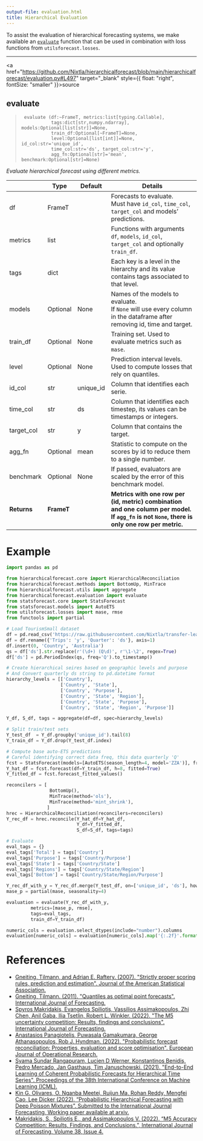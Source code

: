 ```yaml
---
output-file: evaluation.html
title: Hierarchical Evaluation
---
```



To assist the evaluation of hierarchical forecasting systems, we make
available an
[`evaluate`](https://Nixtla.github.io/hierarchicalforecast/src/evaluation.html#evaluate)
function that can be used in combination with loss functions from
`utilsforecast.losses`.

------------------------------------------------------------------------

<a
href="https://github.com/Nixtla/hierarchicalforecast/blob/main/hierarchicalforecast/evaluation.py#L497"
target="_blank" style={{ float: "right", fontSize: "smaller" }}>source</a>

## evaluate

> ``` text
>  evaluate (df:~FrameT, metrics:list[typing.Callable],
>            tags:dict[str,numpy.ndarray], models:Optional[list[str]]=None,
>            train_df:Optional[~FrameT]=None,
>            level:Optional[list[int]]=None, id_col:str='unique_id',
>            time_col:str='ds', target_col:str='y',
>            agg_fn:Optional[str]='mean', benchmark:Optional[str]=None)
> ```

*Evaluate hierarchical forecast using different metrics.*

|  | **Type** | **Default** | **Details** |
|------|------------------|-------------------------|-------------------------|
| df | FrameT |  | Forecasts to evaluate.<br/>Must have `id_col`, `time_col`, `target_col` and models’ predictions. |
| metrics | list |  | Functions with arguments `df`, `models`, `id_col`, `target_col` and optionally `train_df`. |
| tags | dict |  | Each key is a level in the hierarchy and its value contains tags associated to that level. |
| models | Optional | None | Names of the models to evaluate.<br/>If `None` will use every column in the dataframe after removing id, time and target. |
| train_df | Optional | None | Training set. Used to evaluate metrics such as `mase`. |
| level | Optional | None | Prediction interval levels. Used to compute losses that rely on quantiles. |
| id_col | str | unique_id | Column that identifies each serie. |
| time_col | str | ds | Column that identifies each timestep, its values can be timestamps or integers. |
| target_col | str | y | Column that contains the target. |
| agg_fn | Optional | mean | Statistic to compute on the scores by id to reduce them to a single number. |
| benchmark | Optional | None | If passed, evaluators are scaled by the error of this benchmark model. |
| **Returns** | **FrameT** |  | **Metrics with one row per (id, metric) combination and one column per model.<br/>If `agg_fn` is not `None`, there is only one row per metric.** |

# Example


```python
import pandas as pd

from hierarchicalforecast.core import HierarchicalReconciliation
from hierarchicalforecast.methods import BottomUp, MinTrace
from hierarchicalforecast.utils import aggregate
from hierarchicalforecast.evaluation import evaluate
from statsforecast.core import StatsForecast
from statsforecast.models import AutoETS
from utilsforecast.losses import mase, rmse
from functools import partial

# Load TourismSmall dataset
df = pd.read_csv('https://raw.githubusercontent.com/Nixtla/transfer-learning-time-series/main/datasets/tourism.csv')
df = df.rename({'Trips': 'y', 'Quarter': 'ds'}, axis=1)
df.insert(0, 'Country', 'Australia')
qs = df['ds'].str.replace(r'(\d+) (Q\d)', r'\1-\2', regex=True)
df['ds'] = pd.PeriodIndex(qs, freq='Q').to_timestamp()

# Create hierarchical seires based on geographic levels and purpose
# And Convert quarterly ds string to pd.datetime format
hierarchy_levels = [['Country'],
                    ['Country', 'State'], 
                    ['Country', 'Purpose'], 
                    ['Country', 'State', 'Region'], 
                    ['Country', 'State', 'Purpose'], 
                    ['Country', 'State', 'Region', 'Purpose']]

Y_df, S_df, tags = aggregate(df=df, spec=hierarchy_levels)

# Split train/test sets
Y_test_df  = Y_df.groupby('unique_id').tail(8)
Y_train_df = Y_df.drop(Y_test_df.index)

# Compute base auto-ETS predictions
# Careful identifying correct data freq, this data quarterly 'Q'
fcst = StatsForecast(models=[AutoETS(season_length=4, model='ZZA')], freq='QS', n_jobs=-1)
Y_hat_df = fcst.forecast(df=Y_train_df, h=8, fitted=True)
Y_fitted_df = fcst.forecast_fitted_values()

reconcilers = [
                BottomUp(),
                MinTrace(method='ols'),
                MinTrace(method='mint_shrink'),
               ]
hrec = HierarchicalReconciliation(reconcilers=reconcilers)
Y_rec_df = hrec.reconcile(Y_hat_df=Y_hat_df, 
                          Y_df=Y_fitted_df,
                          S_df=S_df, tags=tags)

# Evaluate
eval_tags = {}
eval_tags['Total'] = tags['Country']
eval_tags['Purpose'] = tags['Country/Purpose']
eval_tags['State'] = tags['Country/State']
eval_tags['Regions'] = tags['Country/State/Region']
eval_tags['Bottom'] = tags['Country/State/Region/Purpose']

Y_rec_df_with_y = Y_rec_df.merge(Y_test_df, on=['unique_id', 'ds'], how='left')
mase_p = partial(mase, seasonality=4)

evaluation = evaluate(Y_rec_df_with_y, 
         metrics=[mase_p, rmse], 
         tags=eval_tags, 
         train_df=Y_train_df)

numeric_cols = evaluation.select_dtypes(include="number").columns
evaluation[numeric_cols] = evaluation[numeric_cols].map('{:.2f}'.format)
```

# References

-   [Gneiting, Tilmann, and Adrian E. Raftery. (2007). "Strictly proper
    scoring rules, prediction and estimation". Journal of the American
    Statistical
    Association.](https://sites.stat.washington.edu/raftery/Research/PDF/Gneiting2007jasa.pdf)
-   [Gneiting, Tilmann. (2011). "Quantiles as optimal point forecasts".
    International Journal of
    Forecasting.](https://www.sciencedirect.com/science/article/pii/S0169207010000063)
-   [Spyros Makridakis, Evangelos Spiliotis, Vassilios Assimakopoulos,
    Zhi Chen, Anil Gaba, Ilia Tsetlin, Robert L. Winkler. (2022). "The
    M5 uncertainty competition: Results, findings and conclusions".
    International Journal of
    Forecasting.](https://www.sciencedirect.com/science/article/pii/S0169207021001722)
-   [Anastasios Panagiotelis, Puwasala Gamakumara, George
    Athanasopoulos, Rob J. Hyndman. (2022). "Probabilistic forecast
    reconciliation: Properties, evaluation and score optimisation".
    European Journal of Operational
    Research.](https://www.sciencedirect.com/science/article/pii/S0377221722006087)
-   [Syama Sundar Rangapuram, Lucien D Werner, Konstantinos Benidis,
    Pedro Mercado, Jan Gasthaus, Tim Januschowski. (2021). "End-to-End
    Learning of Coherent Probabilistic Forecasts for Hierarchical Time
    Series". Proceedings of the 38th International Conference on Machine
    Learning
    (ICML).](https://proceedings.mlr.press/v139/rangapuram21a.html)
-   [Kin G. Olivares, O. Nganba Meetei, Ruijun Ma, Rohan Reddy, Mengfei
    Cao, Lee Dicker (2022). “Probabilistic Hierarchical Forecasting with
    Deep Poisson Mixtures”. Submitted to the International Journal
    Forecasting, Working paper available at
    arxiv.](https://arxiv.org/pdf/2110.13179.pdf)
-   [Makridakis, S., Spiliotis E., and Assimakopoulos V. (2022). “M5
    Accuracy Competition: Results, Findings, and Conclusions.”,
    International Journal of Forecasting, Volume 38, Issue
    4.](https://www.sciencedirect.com/science/article/pii/S0169207021001874)

